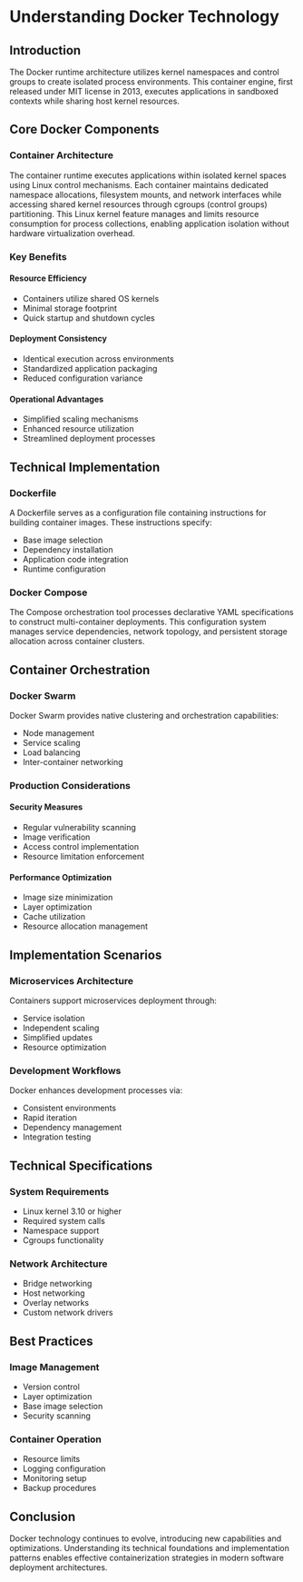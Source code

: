 # Understanding Docker Technology

## Introduction

The Docker runtime architecture utilizes kernel namespaces and control groups to create isolated process environments. This container engine, first released under MIT license in 2013, executes applications in sandboxed contexts while sharing host kernel resources.

## Core Docker Components

### Container Architecture

The container runtime executes applications within isolated kernel spaces using Linux control mechanisms. Each container maintains dedicated namespace allocations, filesystem mounts, and network interfaces while accessing shared kernel resources through cgroups (control groups) partitioning. This Linux kernel feature manages and limits resource consumption for process collections, enabling application isolation without hardware virtualization overhead.

### Key Benefits

#### Resource Efficiency

* Containers utilize shared OS kernels
* Minimal storage footprint
* Quick startup and shutdown cycles

#### Deployment Consistency

* Identical execution across environments
* Standardized application packaging
* Reduced configuration variance

#### Operational Advantages

* Simplified scaling mechanisms
* Enhanced resource utilization
* Streamlined deployment processes

## Technical Implementation

### Dockerfile

A Dockerfile serves as a configuration file containing instructions for building container images. These instructions specify:

* Base image selection
* Dependency installation
* Application code integration
* Runtime configuration

### Docker Compose

The Compose orchestration tool processes declarative YAML specifications to construct multi-container deployments. This configuration system manages service dependencies, network topology, and persistent storage allocation across container clusters.

## Container Orchestration

### Docker Swarm

Docker Swarm provides native clustering and orchestration capabilities:

* Node management
* Service scaling
* Load balancing
* Inter-container networking

### Production Considerations

#### Security Measures

* Regular vulnerability scanning
* Image verification
* Access control implementation
* Resource limitation enforcement

#### Performance Optimization

* Image size minimization
* Layer optimization
* Cache utilization
* Resource allocation management

## Implementation Scenarios

### Microservices Architecture

Containers support microservices deployment through:

* Service isolation
* Independent scaling
* Simplified updates
* Resource optimization

### Development Workflows

Docker enhances development processes via:

* Consistent environments
* Rapid iteration
* Dependency management
* Integration testing

## Technical Specifications

### System Requirements

* Linux kernel 3.10 or higher
* Required system calls
* Namespace support
* Cgroups functionality

### Network Architecture

* Bridge networking
* Host networking
* Overlay networks
* Custom network drivers

## Best Practices

### Image Management

* Version control
* Layer optimization
* Base image selection
* Security scanning

### Container Operation

* Resource limits
* Logging configuration
* Monitoring setup
* Backup procedures

## Conclusion

Docker technology continues to evolve, introducing new capabilities and optimizations. Understanding its technical foundations and implementation patterns enables effective containerization strategies in modern software deployment architectures.